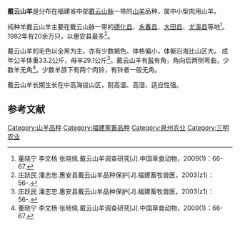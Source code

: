 '''戴云山羊'''是分布在福建省中部[[戴云山|戴云山脉]]一带的[[山羊|山羊]]品种，属中小型肉用山羊。

纯种羊戴云山羊主要在戴云山脉一带的[[德化县|德化县]]、[[永春县|永春县]]、[[大田县|大田县]]、[[尤溪县|尤溪县]]等地<ref name="董晓宁">董晓宁 李文杨 张晓佩.戴云山羊调查研究[J].中国草食动物，2009(1)：66-67.</ref>。1982年有20余万只，以惠安县最多<ref name="庄跃民">庄跃民 潘志忠.惠安县戴云山羊品种保护[J].福建畜牧兽医，2003(z1)：56-.</ref>。

戴云山羊的毛色以全黑为主，亦有少数褐色。体格偏小，体躯沿海比山区大。 成年公羊体重33.2公斤，母羊29.1公斤<ref name="庄跃民">庄跃民 潘志忠.惠安县戴云山羊品种保护[J].福建畜牧兽医，2003(z1)：56-.</ref>。戴云山羊有[[髯|髯]]有角，角向后两侧弯曲，少数羊无角<ref name="董晓宁">董晓宁 李文杨 张晓佩.戴云山羊调查研究[J].中国草食动物，2009(1)：66-67.</ref>。少数羊颔下有两个肉铃，有铃者一般无角。

戴云山羊长期生长在中高海拔山区，耐高温、高湿、适应性强。

== 参考文献 ==
{{Reflist}}
{{福建省家畜家禽品种}}

[[Category:山羊品种|Category:山羊品种]]
[[Category:福建家畜品种|Category:福建家畜品种]]
[[Category:泉州农业|Category:泉州农业]]
[[Category:三明农业|Category:三明农业]]